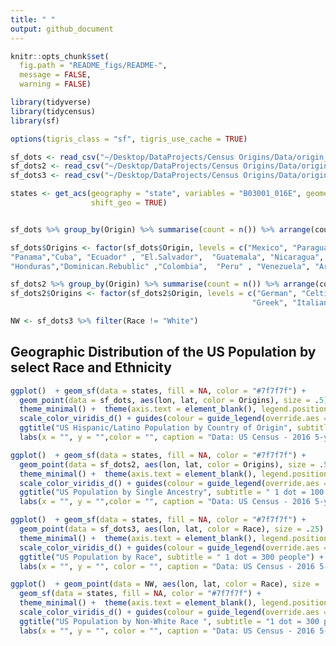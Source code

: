 ---
title: " "
output: github_document
---

```{r setup, include=FALSE}

knitr::opts_chunk$set(
  fig.path = "README_figs/README-",
  message = FALSE,
  warning = FALSE)

library(tidyverse)
library(tidycensus)
library(sf)

options(tigris_class = "sf", tigris_use_cache = TRUE)

sf_dots <- read_csv("~/Desktop/DataProjects/Census Origins/Data/origin_dots.csv")
sf_dots2 <- read_csv("~/Desktop/DataProjects/Census Origins/Data/origin_dotsEUR.csv")
sf_dots3 <- read_csv("~/Desktop/DataProjects/Census Origins/Data/origin_dots3.csv")

states <- get_acs(geography = "state", variables = "B03001_016E", geometry = TRUE,
                  shift_geo = TRUE)


sf_dots %>% group_by(Origin) %>% summarise(count = n()) %>% arrange(count)

sf_dots$Origins <- factor(sf_dots$Origin, levels = c("Mexico", "Paraguay", "Uruguay" ,  "Bolivia", "Puerto.Rico","Costa.Rica", "Chile",
"Panama","Cuba", "Ecuador" , "El.Salvador",  "Guatemala", "Nicaragua", 
"Honduras","Dominican.Rebublic" ,"Colombia",  "Peru" , "Venezuela", "Argentina"))                  

sf_dots2 %>% group_by(Origin) %>% summarise(count = n()) %>% arrange(count)
sf_dots2$Origins <- factor(sf_dots2$Origin, levels = c("German", "Celtic", "Irish",
                                                      "Greek", "Italian","British", "Polish"))

NW <- sf_dots3 %>% filter(Race != "White") 

```

## Geographic Distribution of the US Population by select Race and Ethnicity


```{r, echo=FALSE, fig.height= 7, fig.width=9}

ggplot()  + geom_sf(data = states, fill = NA, color = "#7f7f7f") + 
  geom_point(data = sf_dots, aes(lon, lat, color = Origins), size = .5) +
  theme_minimal() +  theme(axis.text = element_blank(), legend.position = "bottom") +
  scale_color_viridis_d() + guides(colour = guide_legend(override.aes = list(size=3))) +
  ggtitle("US Hispanic/Latino Population by Country of Origin", subtitle = " 1 dot = 50 people") +
  labs(x = "", y = "",color = "", caption = "Data: US Census - 2016 5-year ACS estimates")

```




```{r, echo=FALSE, fig.height= 7, fig.width=9}

ggplot()  + geom_sf(data = states, fill = NA, color = "#7f7f7f") + 
  geom_point(data = sf_dots2, aes(lon, lat, color = Origins), size = .5) +
  theme_minimal() +  theme(axis.text = element_blank(), legend.position = "bottom") +
  scale_color_viridis_d() + guides(colour = guide_legend(override.aes = list(size=3))) +
  ggtitle("US Population by Single Ancestry", subtitle = " 1 dot = 100 people") +
  labs(x = "", y = "",color = "", caption = "Data: US Census - 2016 5-year ACS estimates")

```



```{r, echo=FALSE, fig.height= 7, fig.width=9}

ggplot()  + geom_sf(data = states, fill = NA, color = "#7f7f7f") + 
  geom_point(data = sf_dots3, aes(lon, lat, color = Race), size = .25) +
  theme_minimal() +  theme(axis.text = element_blank(), legend.position = "bottom") +
  scale_color_viridis_d() + guides(colour = guide_legend(override.aes = list(size=3))) +
  ggtitle("US Population by Race", subtitle = " 1 dot = 300 people") +
  labs(x = "", y = "", color = "", caption = "Data: US Census - 2016 5-year ACS estimates")

```



```{r, echo=FALSE, fig.height= 7, fig.width=9}

ggplot()  + geom_point(data = NW, aes(lon, lat, color = Race), size = .5) +
  geom_sf(data = states, fill = NA, color = "#7f7f7f") + 
  theme_minimal() +  theme(axis.text = element_blank(), legend.position = "bottom") +
  scale_color_viridis_d() + guides(colour = guide_legend(override.aes = list(size=3))) +
  ggtitle("US Population by Non-White Race ", subtitle = "1 dot = 300 people") +
  labs(x = "", y = "", color = "", caption = "Data: US Census - 2016 5-year ACS estimates")

```